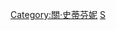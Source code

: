 {{Navbox musical artist
| title      = [[關·史蒂芬妮]] 
| bodyclass  = hlist
| name       = 關·史蒂芬妮
| background = solo_singer
| above      = 
*{{tsl|en|List of awards and nominations received by Gwen Stefani|關·史蒂芬妮獲得的獎項與提名列表|獎項}}
*{{tsl|en|Gwen Stefani discography|關·史蒂芬妮音樂作品列表|作品}}
*{{tsl|en|List of songs recorded by Gwen Stefani|關·史蒂芬妮歌曲列表|歌曲}}
*{{tsl|en|List of Gwen Stefani tribute albums|關·史蒂芬妮致敬專輯列表|致敬專輯}}

| group1     = 錄音室專輯
| list1      = 
*《[[愛·天使·音樂·寶貝]]》
*《[[甜蜜出關]]》
*《[[真心話 (關·史蒂芬妮專輯)|真心話]]》
*《[[有關妮的聖誕節]]》

| group2     = 影像作品
| list2      = 
*《{{tsl|en|Harajuku Lovers Live|哈啦美眉巡迴演唱會 (映像作品)|哈啦美眉巡迴演唱會}}》

| group3     = 演唱會
| list3      = 
*《{{tsl|en|Harajuku Lovers Tour|哈啦美眉巡迴演唱會|哈啦美眉巡迴演唱會}}》
*《{{tsl|en|The Sweet Escape Tour|甜蜜出關世界巡迴演唱會|甜蜜出關世界巡迴演唱會}}》
*《{{tsl|en|MasterCard Priceless Surprises Presents Gwen Stefani|萬事達卡無價驚喜呈獻：關·史蒂芬妮|萬事達卡無價驚喜呈獻：關·史蒂芬妮}}》
*《{{tsl|en|This Is What the Truth Feels Like Tour|真心話巡迴演唱會|真心話巡迴演唱會}}》
*《{{tsl|en|Just a Girl: Las Vegas|純粹女孩：拉斯維加斯|純粹女孩：拉斯維加斯}}》

| group4     = 相關條目
| list4      = 
*[[不要懷疑]]
*{{tsl|en|No Doubt discography|不要懷疑作品列表|不要懷疑作品列表}}
*{{tsl|en|Harajuku Girls|原宿女孩|原宿女孩}}
*{{tsl|en|Kuu Kuu Harajuku|Kuu Kuu原宿|Kuu Kuu原宿}}
*{{tsl|en|L.A.M.B.|L.A.M.B.|L.A.M.B.}}
*{{tsl|en|Eric Stefani|埃里克·斯特法尼|埃里克·斯特法尼}}
*{{tsl|en|Gavin Rossdale|加文·羅斯代爾|加文·羅斯代爾}}
*[[布雷克·謝爾頓]]
*{{tsl|en|Tony Kanal|東尼·卡內爾|東尼·卡內爾}}
*{{tsl|en|Gwen Stefani's You Make It Feel Like Christmas|關·史蒂芬妮有關妮的聖誕節|關·史蒂芬妮有關妮的聖誕節}}
|below = 
*{{Icon|Book}} {{tsl|en|Book:Gwen Stefani|書籍 (關·史蒂芬妮)|書籍}}
*{{Icon|Category}} [[:Category:關·史蒂芬妮|分類]]
}}<noinclude>
{{collapsible option}}
[[Category:關·史蒂芬妮]]
[[Category:美国流行歌手模板|S‎]]
</noinclude>
